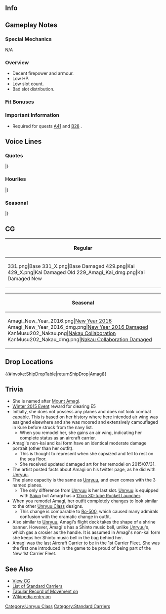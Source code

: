 ==Info==
{{KanmusuInfo|ID=202}}
{{KanmusuInfo|ID=229}}

==Gameplay Notes==
===Special Mechanics===
N/A

===Overview===
* Decent firepower and armour.
* Low HP.
* Low slot count.
* Bad slot distribution.

===Fit Bonuses===
{{:{{BASEPAGENAME}}/Equipment Bonuses}}
{{clear}}

===Important Information===
* Required for quests [[Quests#A41|A41]] and [[Quests#B28|B28]] <Unryuu Only>.

==Voice Lines==
===Quotes===
{{ShipquoteHeader}}
{{ShipquoteKai
|scenario = Introduction
|origin = 雲龍型航空母艦、天城と申します。提督、どうぞよろしくお願い致します。天城、精進致します。
|translation = I'm the Unryuu-class aircraft carrier, Amagi. Pleased to make your acquaintance Admiral. I'll devote myself to you. 
|audio = Amagi-Introduction.ogg
}}
{{ShipquoteKai
|scenario = Introduction
|kai = yes
|origin = 雲龍型航空母艦天城です！提督！天城今なら十分活躍できます！
|translation = I'm the Unryuu-class aircraft carrier, Amagi! Admiral! This time I'll play an active role!<ref>Historically, she was never deployed.</ref>
|audio = AmagiKai-Introduction.ogg
}}
{{ShipquoteKai
|scenario = Library
|origin = 雲龍型航空母艦、その二番艦、天城です。
戦時急造計画であるマル急計画により、建造されました。
空母機動部隊として運用されることは叶いませんでしたが、呉空襲時の対空戦で奮闘しました。
|translation = I'm the 2nd ship of the Unryuu-class aircraft carriers, Amagi. 
I was built under the Rapid Naval Armaments Supplement Programme aka the Maru Kyuu Plan.<ref>Specifically, she was built under the [https://en.wikipedia.org/wiki/Modified_5th_Naval_Armaments_Supplement_Programme modified Maru Kyuu Plan].</ref>
I wasn't able to serve in a carrier task force, but I fought hard in the Kure Air Raid.<ref>She was meant to be part of CarDiv1 with her sister Unryuu but she was rendered inoperable during the [https://en.wikipedia.org/wiki/Bombing_of_Kure_(July_1945) Bombing of Kure] before she could be deployed.</ref>
|audio = Amagi-Library.ogg
}}
{{ShipquoteKai
|scenario = Secretary 1
|origin = えーっと・・・対空戦ですか？
|translation = Ummm... anti-air combat?
|audio = Amagi-Secretary_1.ogg
}}
{{ShipquoteKai
|scenario = Secretary 1
|kai = yes
|origin = はい！天城！出れます！
|translation = Yes! Amagi! Setting off!
|audio = AmagiKai-Secretary_1.ogg
}}
{{ShipquoteKai
|scenario = Secretary 2
|origin = 何？対空射撃・・・撃ち方はじめ！あれ・・・提督？あぁ、えっと・・・
|translation = What? Commencing... anti-air fire! Oh... Admiral? Ah, ummm...
|audio = Amagi-Secretary_2.ogg
}}
{{ShipquoteKai
|scenario = Secretary 3
|origin = 提督、天城の格納庫に何か御用でしょうか？艦載機を配備？わぁ！嬉しいです！
|translation = What do you want to do with my hangar Admiral? Deploying some carrier-based planes? Wow! I'm happy!
|audio = Amagi-Secretary_3.ogg
}}
{{ShipquoteKai
|scenario = Secretary 3
|kai = yes
|origin = 提督、天城の格納庫に何か御用でしょうか？新鋭艦載機の調査って・・・本当ですか？
|translation = What do you want to do with my hangar, Admiral? Checking the condition of the new carrier-based planes... Really?
|audio = AmagiKai-Secretary_3.ogg
}}
{{ShipquoteKai
|scenario = Secretary Idle
|origin = 函館・・・なんでだろう？懐かしい響・・・気のせいですね　あっ提督！お呼びでしょうか？天城精一杯頑張りますね！
|translation = Hakodate... What is this? It sounds... so nostalgic. Ah, Admiral! Did you call me? I'll do my very best!<ref>She was scrapped at Hakodate Docks.</ref>
|audio = Amagi-Idle.ogg
}}
{{ShipquoteKai
|scenario = Secretary (Married)
|origin = 提督、いつも本当にお疲れさまです。天城、ここに待機していますので、御用があればいつでもお呼びくださいね。
|translation = Thank you for your usual hard work, Admiral. I'll be standing by here so please call me if you have any orders.
|audio = Amagi-Secretary_Married.ogg
}}
{{ShipquoteKai
|scenario = Secretary (Married)
|kai = yes
|origin = 提督、天城に素敵な艦載機を…そして、主力航空母艦として運用してくれて…本当に、ありがとうございます！　…感謝でいっぱいです…
|translation = For giving me lovely carrier-based planes... and for letting me serve as a fleet carrier... thank you so very much, Admiral! ...I'm very grateful...
|audio = Amagi-Wedding_Line.ogg
}}
{{ShipquoteKai
|scenario = Wedding
|origin = 提督、お呼びでしょうか。えっ？天城に、これを…お受けいたします、提督。あ、ありがとうございます。ずっと、大切にします。
|translation = Did you call me Admiral? Eh? Is this for me... I accept, Admiral. Ah, thank you very much. I'll treasure it forever.
|audio = Amagi-Wedding.ogg
}}
{{ShipquoteKai
|scenario = Player's Score
|origin = 提督？情報は大切ですね！天城もそう思います
|translation = Admiral? Intelligence is important huh! I think so too.
|audio = Amagi-Looking_At_Scores.ogg
}}
{{ShipquoteKai
|scenario = Joining the Fleet
|origin = 航空戦隊！天城！出撃いたします！
|translation = Carrier Division! Amagi! Sortieing!
|audio = Amagi-Joining_A_Fleet.ogg
}}
{{ShipquoteKai
|scenario = Joining the Fleet
|kai = yes
|origin = 新生第一航空戦隊！天城！出撃致します！
|translation = Reformed 1st Carrier Division! Amagi! Sortieing!<ref>She was supposed to have been made the flagship of the CarDiv1 in December 1944 but she was sunk before then.</ref>
|audio = AmagiKai-Joining_A_Fleet.ogg
}}
{{ShipquoteKai
|scenario = Equipment 1
|origin = 対空火器の増強でしょうか？
|translation = Are you increasing the number of my anti-air guns?
|audio = Amagi-Equipment_1.ogg
}}
{{ShipquoteKai
|scenario = Equipment 2
|origin = 新しい艦載機・・・！天城感激です！ありがとうございます！
|translation = New planes...! I'm thankful! Thank you very much!
|audio = Amagi-Equipment_2.ogg
}}
{{ShipquoteKai
|scenario = Equipment 3
|origin = 天城が参ります！
|translation = I've arrived!
|audio = Amagi-Equipment_3.ogg
}}
{{ShipquoteKai
|scenario = Supply
|origin = 貴重な燃料や艦載機・・・ありがとうございます！
|translation = Thank you very much... for the precious fuel and carrier planes!
|audio = Amagi-Supply.ogg
}}
{{ShipquoteKai
|scenario = Docking (Minor Damage)
|origin = 深い傷ではないのですが・・・提督・・・すみません。
|translation = It's not a deep wound... Sorry... Admiral.
|audio = Amagi-Docking_Minor.ogg
}}
{{ShipquoteKai
|scenario = Docking (Major Damage)
|origin = 申し訳ありません・・・長いお風呂を頂きます・・・本当に・・・すみません・・・
|translation = I'm sorry... I'll be heading for a long bath... I'm really... sorry.
|audio = Amagi-Docking_Major.ogg
}}
{{ShipquoteKai
|scenario = Construction
|origin = 新造艦が就役した模様です。
|translation = It seems that a new ship has been commissioned.
|audio = Amagi-Construction.ogg
}}
{{ShipquoteKai
|scenario = Returning from Sortie
|origin = 艦隊が無事帰投しました、お疲れ様です。
|translation = The fleet has returned safely to port. Thanks for your hard work.
|audio = Amagi-Returning_From_Sortie.ogg
}}
{{ShipquoteKai
|scenario = Starting a Sortie
|origin = 航空母艦天城！抜錨致します！
|translation = Aircraft carrier Amagi! Setting sail!
|audio = Amagi-Starting_A_Sortie.ogg
}}
{{ShipquoteKai
|scenario = Starting a Battle
|origin = 対空射撃じゃありません！攻撃隊の発艦です！天城航空隊発艦始め！です！
|translation = This isn't anti-air defense! The attack squadrons are to launch! Amagi Attack Squadrons, begin takeoff! 
|audio = Amagi-Battle_Start.ogg
}}
{{ShipquoteKai
|scenario = Starting a Battle
|kai = yes
|origin = 第六〇一航空隊、発艦始め！さあ、始めます！
|translation = 601 Squadron, begin takeoff! Now, let's get started!
|audio = AmagiKai-Battle_Start.ogg
}}
{{ShipquoteKai
|scenario = Attack
|origin = 天城航空隊、お・・・お願いします！
|translation = Amagi attack squadrons, I... I'm counting on you!
|audio = Amagi-Attack.ogg
}}
{{ShipquoteKai
|scenario = Air Battle
|origin = 烈風…眩しい翼…あっ、自分の艦載機なのに、見惚れちゃいました！
|translation = Reppu... what dazzling wings... Ah, I was charmed by my own carrier planes!
|audio = AmagiKai-Attack.ogg
}}
{{ShipquoteKai
|scenario = Night Battle
|origin = つ・・・追撃ですか？そうですか。頑張ります。
|translation = We... we're pursuing? I see. I'll do my best.
|audio = Amagi-Night_Battle.ogg
}}
{{ShipquoteKai
|scenario = MVP
|origin = 天城が一番ですか・・・？本当に・・・？あぁ・・・ありがとうございます！嬉しい・・・
|translation = I'm number one...? Really? Ah... thank you very much. I'm happy...
|audio = Amagi-MVP.ogg
}}
{{ShipquoteKai
|scenario = MVP
|kai = yes
|origin = ふぅ・・・天城・・・戦果を挙げられて良かったです！努力すればやれるのですね！
|translation = Whoo... I'm... glad I could increase my achievements! When there's a will there's a way!
|audio = AmagiKai-MVP.ogg
}}
{{ShipquoteKai
|scenario = Minor Damage 1
|origin = 被弾！？応急処置を！
|translation = I'm hit!? Start damage control!
|audio = Amagi-Minor_Damage_1.ogg
}}
{{ShipquoteKai
|scenario = Minor Damage 2
|origin = 浸水を防いで！だ、大丈夫です！
|translation = Control the flooding! I-I'm fine!<ref>She was capsised by uncontrolled flooding when a bomb penetrated her flight deck.</ref>
|audio = Amagi-Minor_Damage_2.ogg
}}
{{ShipquoteKai
|scenario = Major Damage
|origin = うぅ・・・やられました・・・艦載機・・・発着艦不能です・・・
|translation = Ugh... They got me... I can't... launch planes now...
|audio = Amagi-Major_Damage.ogg
}}
{{ShipquoteKai
|scenario = Sunk
|origin = 沈むのに・・・天城・・・不思議な気持ちです・・・今度は精一杯・・生きました・・・よね・・・
|translation = I'm sinking... what... a strange feeling... This time... I gave it my best... right...
|audio = Amagi-Sunk.ogg
}}
|} <references/>

{{clear}}

===Hourlies===
{{ShipquoteHeader | type = hourly}}
{{ShipquoteKai
|scenario = 00:00 
|origin = 提督！日付が変わりました！本日はこの天城が時刻をお知らせしてまいりますね！はい！大丈夫です！頑張ります！
|translation = Admiral! It's a new day now! I'll be doing the time announcements today! Yes! I'll be fine! I'll do my best!
|audio = Amagi-00.ogg
}}
{{ShipquoteKai
|scenario = 01:00 
|origin = マルヒトマルマルとなりました。提督、夜は…艦隊も静かですね。
|translation = It's now 0100. The fleet at night... is quiet right, Admiral?
|audio = Amagi-01.ogg
}}
{{ShipquoteKai
|scenario = 02:00 
|origin = マルフタマルマルです。丑三つ時…ですね、提督。少し、怖いかって？　いえ、ぜんぜん…もんだい…な…く？　…て、提督？　どこ………ひゃぁっ！？
|translation = It's 0200. It's the Hour of the Ox... right Admiral. Am I scared? No, not... at all... ? ...Ad, admiral? Where are... Hyaaaaah!?<ref>丑三つ時 (ushimitsudoki) is the period between 2:00am to 2:30am under the ancient Japanese time-telling system, and is referred to as "the dead of the night."</ref>
|audio = Amagi-02.ogg
}}
{{ShipquoteKai
|scenario = 03:00 
|origin = マルサン、マルマルです。提督、あの…冗談とかやめて欲しいです。天城、本当にびっくりしました…べっ、別に怖くはないです…
|translation = It's 0300. Ummm, Admiral... I'd like it if you stopped with the pranks. I was really startled... I, I wasn't scared though...
|audio = Amagi-03.ogg
}}
{{ShipquoteKai
|scenario = 04:00 
|origin = マルヨンマルマルとなりました。提督、この時間はとても眠いですね？　ぇへ、頑張ります！
|translation = It's now 0400. You get really sleepy at this time right, Admiral? ...Ehe, I'm doing my best!
|audio = Amagi-04.ogg
}}
{{ShipquoteKai
|scenario = 05:00 
|origin = マルゴーマルマルです。夜が明けて来ました。そろそろ総員起こしの準備をいたしますね？
|translation = It's 0500. Dawn is here. It's almost time to assemble everyone right?
|audio = Amagi-05.ogg
}}
{{ShipquoteKai
|scenario = 06:00 
|origin = マルロクマルマル。艦隊、総員起こし！　朝です！　本日も一日、頑張りましょう！
|translation = 0600. Fleet, all hands assemble!! It's morning! Let's do our best today too!
|audio = Amagi-06.ogg
}}
{{ShipquoteKai
|scenario = 07:00 
|origin = マルナナマルマルです。提督、簡単で申し訳ないですが、朝餉の準備、こちらにどうぞ！　まず、今日のお味噌汁のお出汁は…
|translation = It's 0700. I'm sorry it's so simple but breakfast is ready, Admiral! First, today's miso soup stock is...
|audio = Amagi-07.ogg
}}
{{ShipquoteKai
|scenario = 08:00 
|origin = マルハチマルマルです。提督、天城の朝餉、お口に会いましたでしょうか？　あ、よかった♪　片付けますね？　ふふ、よかった♪…
|translation = It's 0800. Did my breakfast suit your tastes, Admiral? Ah, thank goodness♪ I'll tidy up now alright? Fufu, thank goodness♪...
|audio = Amagi-08.ogg
}}
{{ShipquoteKai
|scenario = 09:00 
|origin = マルキュウマルマルとなりました。提督、そろそろ艦隊出撃ですね。主力の艦隊編成は、如何致しましょうか？
|translation = It's now 0900. It's almost time to sortie the fleet, Admiral. Who will be the members of the main fleet?
|audio = Amagi-09.ogg
}}
{{ShipquoteKai
|scenario = 10:00 
|origin = ヒトマルマルマルです。そうですね、私も艦載機を搭載できて、ほんとうに嬉しいです！　いいものですね、艦載機。
|translation = It's 1000. That's right, I'm really happy I'm finally able to carry planes! Planes are great aren't they?
|audio = Amagi-10.ogg
}}
{{ShipquoteKai
|scenario = 11:00 
|origin = ヒトヒトマルマルです。そろそろ昼餉の準備をいたしますね？　提督、何か食べたいものはありますか？　何にしようかしら？
|translation = It's 1100. Shall I begin preparations for lunch soon? What do you want to eat, Admiral? I wonder what I should make...
|audio = Amagi-11.ogg
}}
{{ShipquoteKai
|scenario = 12:00 
|origin = ヒトフタマルマル、正午です！　提督、お昼は和風カレーにしてみました。丼いっぱいで召し上がれっ♪　おかわりもありますよ？
|translation = 1200, it's noon! It's a Japanese-style curry for lunch, Admiral. He's a full bowl for you♪ There's seconds too you know?<ref>The term she uses specifically means 'rice with toppings on top'.</ref>
|audio = Amagi-12.ogg
}}
{{ShipquoteKai
|scenario = 13:00 
|origin = ヒトサンマルマルです。和風のカレーもいいでしょう？　やはりお出汁！　そして片栗粉のとろみもポイントなんです！　うふふ♪
|translation = It's 1300. How was the Japanese-style curry? It's definitely the dashi! Also using potato starch as a thickener is a key point! Ufufu♪<ref>'Dashi' is a stock made from dried bonito tuna and konbu seaweed.</ref>
|audio = Amagi-13.ogg
}}
{{ShipquoteKai
|scenario = 14:00 
|origin = ヒトヨンマルマルとなりました。あ、雲龍姉様！　調子はいかがですか？　姉様、最近とっても綺麗…天城も見習います！
|translation = It's now 1400. Ah, Unryuu-neesama! How are you? You've been looking more beautiful these days... I want to be like you too!
|audio = Amagi-14.ogg
}}
{{ShipquoteKai
|scenario = 15:00 
|origin = ヒトゴーマルマルです。提督、甘いモノでもいかがですか？　間宮さんにお願いして、葛餅をいただいてきました！　ご一緒に♪
|translation = It's 1500. Would you like something sweet, Admiral? I asked Mamiya-san to make us some kuzumochi! Let's eat it together♪<ref>[https://en.wikipedia.org/wiki/Kuzumochi Kuzumochi]are mochi made from arrowroot starch.</ref>
|audio = Amagi-15.ogg
}}
{{ShipquoteKai
|scenario = 16:00 
|origin = ヒトロクマルマルです。提督、私も鍛錬すれば、飛龍さんや蒼龍さんのようになれますか？　え、本当？　天城、頑張ります！
|translation = It's 1600. If I train hard enough, can I be like Hiryuu-san and Souryuu-san Admiral? Eh, really? I'll do my best!<ref>The Unryuu-class were based off the design of Hiryuu.</ref>
|audio = Amagi-16.ogg
}}
{{ShipquoteKai
|scenario = 17:00 
|origin = ヒトナナマルマルです。提督、夕焼けが綺麗ですね？　え、天城もって…やだ、なに言って♪　…あ、戻ろうって？　そうですね…
|translation = It's 1900. Admiral, the sunset is beautiful right? Eh, me too... Oh you, what are you saying♪ ...Ah, time to go back? That's right...<ref>Saying she's as beautiful as the sunset.</ref>
|audio = Amagi-17.ogg
}}
{{ShipquoteKai
|scenario = 18:00 
|origin = ヒトハチマルマルとなりました。提督、天城、夕餉の支度に入りますね？　天城、腕を奮います！　少しお待ちくださいませ！
|translation = It's now 1800. Admiral, I'll begin preparations for dinner alright? I'll show you my skills! Please wait a moment!
|audio = Amagi-18.ogg
}}
{{ShipquoteKai
|scenario = 19:00 
|origin = ヒトキュウマルマルです。夕餉は洋食にしてみました。カツレツです！　さ、召し上がれ♪　コーンスープも用意致しました♪
|translation = It's 1900. I made Western food for dinner. It's a cutlet! Now, eat up♪ I made corn soup too♪
|audio = Amagi-19.ogg
}}
{{ShipquoteKai
|scenario = 20:00 
|origin = フタマルマルマルです。え、カツレツはとんかつとは違いますよ？　え、どう違うかですって？　それはですね…まずそもそも…
|translation = It's 2000. Eh, is cutlet is different from tonkatsu? Eh, what's the difference? Well... first it's...<ref>Cutlet was originally breaded, deep-fried beef while tonkatsu is pork.</ref> 
|audio = Amagi-20.ogg
}}
{{ShipquoteKai
|scenario = 21:00 
|origin = フタヒトマルマルです、提督。そうですね、妹の葛城ですか？　はい、再び会えると信じています。航空戦隊を組みたいですね。
|translation = It's 2100, Admiral. That's right, our sister Katsuragi? Yes, I believe we'll meet again. I want to form a carrier division with her.<ref>Katsuragi was also supposed to be in CarDiv1.</ref>
|audio = Amagi-21.ogg
}}
{{ShipquoteKai
|scenario = 22:00 
|origin = フタフタマルマルとなりました。夜は静か…じゃーないみたいですね。あの天城、静かにってお願いしてきましょうか？
|translation = It's now 2200. The night is quiet... or not. Shall I go and ask them to keep it down?
|audio = Amagi-22.ogg
}}
{{ShipquoteKai
|scenario = 23:00 
|origin = フタサンマルマルです。提督、今日も一日本当にお疲れ様でした。ぐっすりお休みになって、疲れをとってくださいね？
|translation = It's 2300. Thank you so much for your hard work everyday, Admiral. Please get a good night's sleep alright?
|audio = Amagi-23.ogg
}}
|} <references/>

{{clear}}

===Seasonal===
{{SeasonalHeaderOld}}
{{SeasonalQuote
|scenario = [[Seasonal/Second_Anniversary|2nd Anniversary]]
|origin = 提督！今日は、特別な日ですね！天城、ご一緒できて、光栄です！うふふ～嬉しい。
|translation =	Admiral! Today is a special day! I’m honoured to be by your side! Ufufu~ I’m happy. 
|audio = 202_Amagi_2ndAnniv.mp3
|notes = 
}}
{{SeasonalQuote
|scenario = [[Seasonal/Christmas_2015|Christmas 2015]]
|origin = メリークリスマスです、提督！函館や呉の夜景もきれいですよ、きっと！
|translation =	Merry Christmas, Admiral! The night view of Hakodate and Kure is definitely beautiful!
|audio = Amagi_Christmas_2015_Sec1.ogg
|notes =
}}
{{SeasonalQuote
|scenario = [[Seasonal/New_Year_2016|New Year 2016]]
|origin = 提督、新年あけまして、おめでとうございます。天城、新年をご一緒できて、光栄です！
|translation =	Happy New Year, Admiral. It’s an honor to be able to be by your side for another year!
|audio = Amagi_New_Years_Day_2016.ogg
|notes = 
}}
|}

==CG==
{| class="mw-collapsible mw-collapsed wikitable" style="width: 100%;"
!Regular
|-
|<gallery>
331.png|Base
331_X.png|Base Damaged
429.png|Kai
429_X.png|Kai Damaged Old
229_Amagi_Kai_dmg.png|Kai Damaged New
</gallery>
|}

{| class="mw-collapsible mw-collapsed wikitable" style="width: 100%;"
!Seasonal
|-
|<gallery>
Amagi_New_Year_2016.png|[[Seasonal/New_Year_2016|New Year 2016]]
Amagi_New_Year_2016_dmg.png|[[Seasonal/New_Year_2016|New Year 2016 Damaged]]
KanMusu202_Nakau.png|[[Seasonal/Nakau_Collaboration|Nakau Collaboration]]
KanMusu202_Nakau_dmg.png|[[Seasonal/Nakau_Collaboration|Nakau Collaboration Damaged]]
</gallery>
|}

==Drop Locations==
{{#invoke:ShipDropTable|returnShipDrop|Amagi}}

==Trivia==
*She is named after [https://en.wikipedia.org/wiki/Mount_Amagi Mount Amagi].
*[[Winter 2015 Event]] reward for clearing E5
*Initially, she does not possess any planes and does not look combat capable. This is based on her history where here intended air wing was assigned elsewhere and she was moored and extensively camouflaged in Kure before struck from the navy list.
**When you remodel her, she gains an air wing, indicating her complete status as an aircraft carrier.
*Amagi's non-kai and kai form have an identical moderate damage portrait (other than her outfit).
**This is thought to represent when she capsized and fell to rest on the sea floor.
**She received updated damaged art for her remodel on 2015/07/31.
*The artist posted facts about Amagi on his twitter page, as he did with [[Unryuu]].
*The plane capacity is the same as [[Unryuu]], and even comes with the 3 named planes.
**The only difference from [[Unryuu]] is her last slot. [[Unryuu]] is equipped with [[Saiun]] but Amagi has a [[12cm 30-tube Rocket Launcher]].
*When you remodel Amagi, her outfit completely changes to look similar to the other [[:Category:Unryuu Class|Unryuu Class]] designs.
**This change is comparable to [[Ro-500]], which caused many admirals confusion with the dramatic change in outfit.
*Also similar to [[Unryuu]], Amagi's flight deck takes the shape of a shrine banner. However, Amagi's has a Shinto music bell, unlike [[Unryuu]]'s, which gas a crosier as the handle. It is assumed in Amagi's non-kai form she keeps her Shinto music bell in the bag behind her.
*Amagi was the last Aircraft Carrier to be in the 1st Carrier Fleet. She was the first one introduced in the game to be proud of being part of the New 1st Carrier Fleet.

==See Also==
* [[{{PAGENAMEE}}/Gallery|View {{PAGENAME}} CG]]
* [[EliteCV|List of Standard Carriers]]
* [http://www.combinedfleet.com/amagi.htm Tabular Record of Movement on {{PAGENAMEE}}]
* [[wikipedia:Japanese_aircraft_carrier_Amagi|Wikipedia entry on {{PAGENAMEE}}]]
{{clear}}


{{Shiplist}}
[[Category:Unryuu Class]]
[[Category:Standard Carriers]]